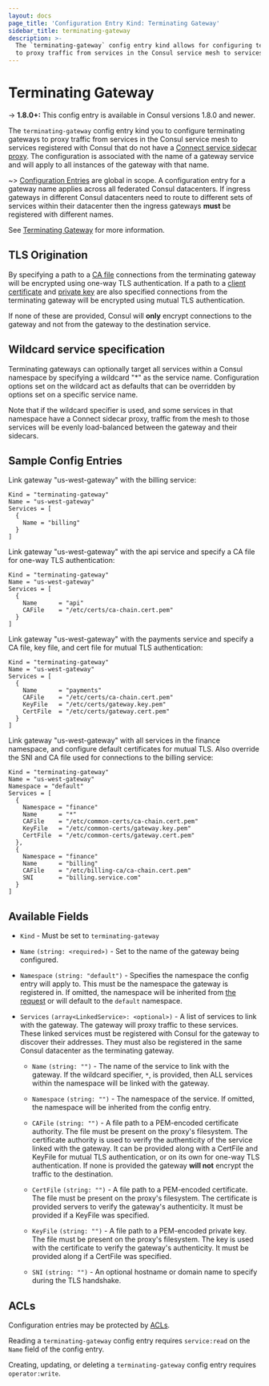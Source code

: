 ```yaml
---
layout: docs
page_title: 'Configuration Entry Kind: Terminating Gateway'
sidebar_title: terminating-gateway
description: >-
  The `terminating-gateway` config entry kind allows for configuring terminating gateways
  to proxy traffic from services in the Consul service mesh to services outside the mesh.
---
```


# Terminating Gateway

-> **1.8.0+:** This config entry is available in Consul versions 1.8.0 and newer.

  The `terminating-gateway` config entry kind you to configure terminating gateways
  to proxy traffic from services in the Consul service mesh to services registered with Consul that do not have a
  [Connect service sidecar proxy](/docs/connect/proxies). The configuration is associated with the name of a gateway service
  and will apply to all instances of the gateway with that name.

  ~> [Configuration Entries](/docs/agent/config_entries) are global in scope. A configuration entry for a gateway name applies
     across all federated Consul datacenters. If ingress gateways in different Consul datacenters need to route to different
     sets of services within their datacenter then the ingress gateways **must** be registered with different names.

  See [Terminating Gateway](/docs/connect/terminating_gateway) for more information.

## TLS Origination
  By specifying a path to a [CA file](/docs/agent/config-entries/terminating-gateway#cafile) connections
  from the terminating gateway will be encrypted using one-way TLS authentication. If a path to a
  [client certificate](/docs/agent/config-entries/terminating-gateway#certfile)
  and [private key](/docs/agent/config-entries/terminating-gateway#keyfile) are also specified connections
  from the terminating gateway will be encrypted using mutual TLS authentication.

  If none of these are provided, Consul will **only** encrypt connections to the gateway and not
  from the gateway to the destination service.

## Wildcard service specification

  Terminating gateways can optionally target all services within a Consul namespace by specifying a wildcard "*"
  as the service name. Configuration options set on the wildcard act as defaults that can be overridden
  by options set on a specific service name.

  Note that if the wildcard specifier is used, and some services in that namespace have a Connect sidecar proxy,
  traffic from the mesh to those services will be evenly load-balanced between the gateway and their sidecars. 

## Sample Config Entries

Link gateway "us-west-gateway" with the billing service:

```hcl
Kind = "terminating-gateway"
Name = "us-west-gateway"
Services = [
  {
    Name = "billing"
  }
]
```

Link gateway "us-west-gateway" with the api service and specify a CA file for one-way TLS authentication:

```hcl
Kind = "terminating-gateway"
Name = "us-west-gateway"
Services = [
  {
    Name      = "api"
    CAFile    = "/etc/certs/ca-chain.cert.pem"
  }
]
```

Link gateway "us-west-gateway" with the payments service and specify a CA file, key file, and cert file for mutual TLS authentication:

```hcl
Kind = "terminating-gateway"
Name = "us-west-gateway"
Services = [
  {
    Name      = "payments"
    CAFile    = "/etc/certs/ca-chain.cert.pem"
    KeyFile   = "/etc/certs/gateway.key.pem"
    CertFile  = "/etc/certs/gateway.cert.pem"
  }
]
```

Link gateway "us-west-gateway" with all services in the finance namespace, and configure default certificates for mutual TLS.
Also override the SNI and CA file used for connections to the billing service:

```hcl
Kind = "terminating-gateway"
Name = "us-west-gateway"
Namespace = "default"
Services = [
  {
    Namespace = "finance"
    Name      = "*"
    CAFile    = "/etc/common-certs/ca-chain.cert.pem"
    KeyFile   = "/etc/common-certs/gateway.key.pem"
    CertFile  = "/etc/common-certs/gateway.cert.pem"
  },
  {
    Namespace = "finance"
    Name      = "billing"
    CAFile    = "/etc/billing-ca/ca-chain.cert.pem"
    SNI       = "billing.service.com"
  }
]
```

## Available Fields

- `Kind` - Must be set to `terminating-gateway`

- `Name` `(string: <required>)` - Set to the name of the gateway being configured.

- `Namespace` `(string: "default")` - <EnterpriseAlert inline /> Specifies the namespace
    the config entry will apply to. This must be the namespace the gateway is registered in.
    If omitted, the namespace will be inherited from [the request](/api/config#ns)
    or will default to the `default` namespace.

- `Services` `(array<LinkedService>: <optional>)` - A list of services to link
    with the gateway. The gateway will proxy traffic to these services. These linked services
    must be registered with Consul for the gateway to discover their addresses. They must also
    be registered in the same Consul datacenter as the terminating gateway.

    - `Name` `(string: "")` - The name of the service to link with the gateway.
    If the wildcard specifier, `*`, is provided, then ALL services within the namespace
    will be linked with the gateway.

    - `Namespace` `(string: "")` - <EnterpriseAlert inline /> The namespace of the service.
    If omitted, the namespace will be inherited from the config entry.

    - `CAFile` `(string: "")` - A file path to a PEM-encoded certificate authority.
    The file must be present on the proxy's filesystem.
    The certificate authority is used to verify the authenticity of the service linked with the gateway.
    It can be provided along with a CertFile and KeyFile for mutual TLS authentication, or on its own
    for one-way TLS authentication. If none is provided the gateway **will not** encrypt the traffic to the destination.

    - `CertFile` `(string: "")` - A file path to a PEM-encoded certificate.
    The file must be present on the proxy's filesystem.
    The certificate is provided servers to verify the gateway's authenticity. It must be provided if a KeyFile was specified.

    - `KeyFile` `(string: "")` - A file path to a PEM-encoded private key.
     The file must be present on the proxy's filesystem.
     The key is used with the certificate to verify the gateway's authenticity. It must be provided along if a CertFile was specified.

    - `SNI` `(string: "")` - An optional hostname or domain name to specify during the TLS handshake.

## ACLs

Configuration entries may be protected by
[ACLs](https://learn.hashicorp.com/consul/security-networking/production-acls).

Reading a `terminating-gateway` config entry requires `service:read` on the `Name`
field of the config entry.

Creating, updating, or deleting a `terminating-gateway` config entry requires
`operator:write`.
